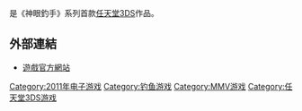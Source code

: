 {{NoteTA
| G1 = Games
}}
{{Infobox VG
| title = 神眼釣手 3D
| japanese = フィッシュアイズ3D
| genre = 未定
| platform = [[任天堂3DS|任天堂3DS]]
| released = {{vgr|JP|2011年6月23日}}
}}

{{vgname|神眼釣手3D|ja=フィッシュアイズ3D，Fish Eyes 3D}}是《神眼釣手》系列首款[[任天堂3DS|任天堂3DS]]作品。

== 外部連結 ==
*{{Ja}}[http://www.mmv.co.jp/special/game/3ds/fish3d/ 遊戲官方網站] {{Wayback|url=http://www.mmv.co.jp/special/game/3ds/fish3d/ |date=20110812105240 }}

{{DEFAULTSORT:Fish Eyes 3D}}
[[Category:2011年电子游戏|Category:2011年电子游戏]]
[[Category:钓鱼游戏|Category:钓鱼游戏]]
[[Category:MMV游戏|Category:MMV游戏]]
[[Category:任天堂3DS游戏|Category:任天堂3DS游戏]]

{{videogame-stub}}
